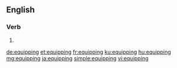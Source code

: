 ==English==

===Verb===
{{head|en|present participle}}

# {{present participle of|equip|lang=en|nocat=1}}

[[de:equipping]]
[[et:equipping]]
[[fr:equipping]]
[[ku:equipping]]
[[hu:equipping]]
[[mg:equipping]]
[[ja:equipping]]
[[simple:equipping]]
[[vi:equipping]]